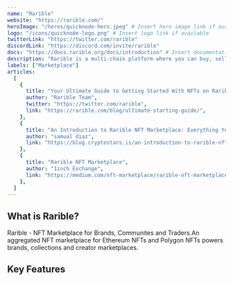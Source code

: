 ```yaml
---
name: "Rarible"
website: "https://rarible.com/"
heroImage: "/heros/quicknode-hero.jpeg" # Insert hero image link if available
logo: "/icons/quicknode-logo.png" # Insert logo link if available
twitterLink: "https://twitter.com/rarible"
discordLink: "https://discord.com/invite/rarible"
docs: "https://docs.rarible.org/docs/introduction" # Insert documentation link if available
description: "Rarible is a multi-chain platform where you can buy, sell, and create non-fungible tokens (NFTs). "
labels: ["Marketplace"]
articles:
  [
    {
      title: "Your Ultimate Guide to Getting Started With NFTs on Rarible",
      author: "Rarible Team",
      twitter: "https://twitter.com/rarible",
      link: "https://rarible.com/blog/ultimate-starting-guide/",
    },
    {
      title: "An Introduction to Rarible NFT Marketplace: Everything You Need to Know",
      author: "samual diaz",
      link: "https://blog.cryptostars.is/an-introduction-to-rarible-nft-marketplace-everything-you-need-to-know-1e04b7cba042",
    },
    {
      title: "Rarible NFT Marketplace",
      author: "1inch Exchange",
      link: "https://medium.com/nft-marketplace/rarible-nft-marketplace-ca65f6cb99a3",
    },
  ]
---
```


## What is Rarible?

Rarible - NFT Marketplace for Brands, Communites and Traders.An aggregated NFT marketplace for Ethereum NFTs and Polygon NFTs powers brands, collections and creator marketplaces.

## Key Features
